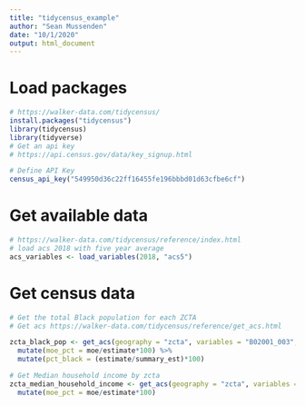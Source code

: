 ```yaml
---
title: "tidycensus_example"
author: "Sean Mussenden"
date: "10/1/2020"
output: html_document
---
```


# Load packages
```r
# https://walker-data.com/tidycensus/
install.packages("tidycensus")
library(tidycensus)
library(tidyverse)
# Get an api key
# https://api.census.gov/data/key_signup.html

# Define API Key
census_api_key("549950d36c22ff16455fe196bbbd01d63cfbe6cf")

```

# Get available data
```r
# https://walker-data.com/tidycensus/reference/index.html
# load acs 2018 with five year average
acs_variables <- load_variables(2018, "acs5")

```

# Get census data

```r
# Get the total Black population for each ZCTA 
# Get acs https://walker-data.com/tidycensus/reference/get_acs.html

zcta_black_pop <- get_acs(geography = "zcta", variables = "B02001_003", summary_var = "B02001_001", geometry = FALSE) %>%
  mutate(moe_pct = moe/estimate*100) %>%
  mutate(pct_black = (estimate/summary_est)*100)

# Get Median household income by zcta
zcta_median_household_income <- get_acs(geography = "zcta", variables = "B19013_001", geometry = FALSE) %>%
  mutate(moe_pct = moe/estimate*100) 

```




